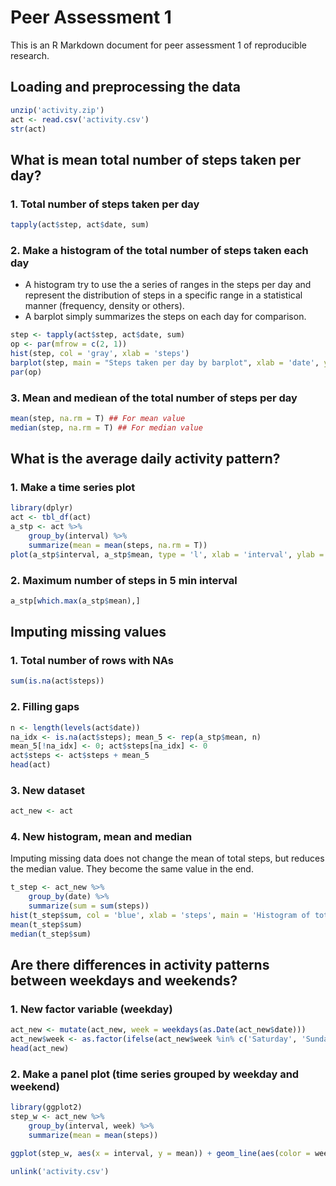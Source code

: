 Peer Assessment 1
=================

This is an R Markdown document for peer assessment 1 of reproducible research.

## Loading and preprocessing the data
```r
unzip('activity.zip')
act <- read.csv('activity.csv')
str(act)
```


## What is mean total number of steps taken per day?
### 1. Total number of steps taken per day
```r
tapply(act$step, act$date, sum)
```  

### 2. Make a histogram of the total number of steps taken each day
- A histogram try to use the a series of ranges in the steps per day and represent the distribution of steps in a specific range in a statistical manner (frequency, density or others).
- A barplot simply summarizes the steps on each day for comparison.

```r
step <- tapply(act$step, act$date, sum)
op <- par(mfrow = c(2, 1))
hist(step, col = 'gray', xlab = 'steps')
barplot(step, main = "Steps taken per day by barplot", xlab = 'date', ylab = 'steps')
par(op)
```

### 3. Mean and mediean of the total number of steps per day
```r
mean(step, na.rm = T) ## For mean value
median(step, na.rm = T) ## For median value
```


## What is the average daily activity pattern?
### 1. Make a time series plot
```r
library(dplyr)
act <- tbl_df(act)
a_stp <- act %>%
    group_by(interval) %>%
    summarize(mean = mean(steps, na.rm = T))
plot(a_stp$interval, a_stp$mean, type = 'l', xlab = 'interval', ylab = 'average steps', main = 'average steps of 5 min interval')
```

### 2. Maximum number of steps in 5 min interval
```r
a_stp[which.max(a_stp$mean),]
```

## Imputing missing values
### 1. Total number of rows with NAs
```r
sum(is.na(act$steps))
```

### 2. Filling gaps
```r
n <- length(levels(act$date))
na_idx <- is.na(act$steps); mean_5 <- rep(a_stp$mean, n)
mean_5[!na_idx] <- 0; act$steps[na_idx] <- 0
act$steps <- act$steps + mean_5
head(act)
```

### 3. New dataset
```r
act_new <- act
```

### 4. New histogram, mean and median
Imputing missing data does not change the mean of total steps, but reduces the median value. They become the same value in the end.
```r
t_step <- act_new %>%
    group_by(date) %>%
    summarize(sum = sum(steps))
hist(t_step$sum, col = 'blue', xlab = 'steps', main = 'Histogram of total steps')
mean(t_step$sum)
median(t_step$sum)
```

## Are there differences in activity patterns between weekdays and weekends?
### 1. New factor variable (weekday)
```r
act_new <- mutate(act_new, week = weekdays(as.Date(act_new$date)))
act_new$week <- as.factor(ifelse(act_new$week %in% c('Saturday', 'Sunday'), 'weekend', 'weekday'))
head(act_new)
```

### 2. Make a panel plot (time series grouped by weekday and weekend)
```r
library(ggplot2)
step_w <- act_new %>%
    group_by(interval, week) %>%
    summarize(mean = mean(steps))

ggplot(step_w, aes(x = interval, y = mean)) + geom_line(aes(color = week)) + facet_wrap(~week, ncol = 1) + labs(x = 'interval', y = 'Number of steps') + ggtitle('Weekday vs. Weekend') + theme_linedraw() + theme(legend.position = 'none');
```

```r
unlink('activity.csv')
```

